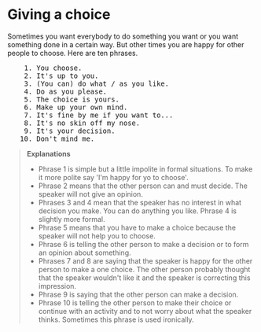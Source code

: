 # Giving a choice

Sometimes you want everybody to do something you want or you want something done in a certain way. But other times you are happy for other people to choose. Here are ten phrases.

<pre className="text-xl font-semibold font-sans leading-3">
    1. You choose.
    2. It's up to you.
    3. (You can) do what / as you like.
    4. Do as you please.
    5. The choice is yours.
    6. Make up your own mind.
    7. It's fine by me if you want to...
    8. It's no skin off my nose.
    9. It's your decision.
   10. Don't mind me.
</pre>

> __Explanations__
> - Phrase 1 is simple but a little impolite in formal situations. To make it more polite say 'I'm happy for yo to choose'.
> - Phrase 2 means that the other person can and must decide. The speaker will not give an opinion.
> - Phrases 3 and 4 mean that the speaker has no interest in what decision you make. You can do anything you like. Phrase 4 is slightly more formal.
> - Phrase 5 means that you have to make a choice because the speaker will not help you to choose.
> - Phrase 6 is telling the other person to make a decision or to form an opinion about something.
> - Phrases 7 and 8 are saying that the speaker is happy for the other person to make a one choice. The other person probably thought that the speaker wouldn't like it and the speaker is correcting this impression.
> - Phrase 9 is saying that the other person can make a decision.
> - Phrase 10 is telling the other person to make their choice or continue with an activity and to not worry about what the speaker thinks. Sometimes this phrase is used ironically.
